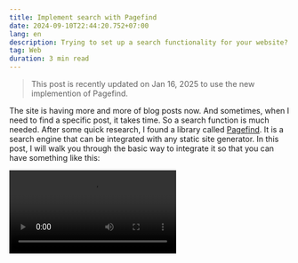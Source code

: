 ```yaml
---
title: Implement search with Pagefind
date: 2024-09-10T22:44:20.752+07:00
lang: en
description: Trying to set up a search functionality for your website? There is a excellent library for that.
tag: Web
duration: 3 min read
---
```


> This post is recently updated on Jan 16, 2025 to use the new implemention of Pagefind.

The site is having more and more of blog posts now. And sometimes, when I need to find a specific post, it takes time. So a search function is much needed. After some quick research, I found a library called [Pagefind](https://pagefind.app/). It is a search engine that can be integrated with any static site generator. In this post, I will walk you through the basic way to integrate it so that you can have something like this:

<Video client:idle src={pagefindSearch} extended videoClass="rounded shadow-lg" />

## Why Pagefind?

There are a few reasons why I decided to go with Pagefind:

- **Static site compatibility:** Pagefind is designed specifically for static websites, making it an excellent choice for JAMstack and other static site architectures.
- **Lightweight:** The library is very lightweight, adding minimal overhead to your site.
- **Easy setup:** Pagefind can be implemented with minimal configuration, often requiring just a single line of JavaScript.
- **No external dependencies:** It doesn't rely on external services or APIs, which can improve reliability and reduce costs.
- **Automatic index generation:** Pagefind automatically generates a search index from your static site content.
- **Fast performance:** The library offers quick search results, even on large sites. You can check out their [demo on MDN Web Docs](https://mdn.pagefind.app/), very impressive.
- **Multilingual support:** Pagefind can handle content in multiple languages.

## Installation

So in this post, I will show you how to integrate Pagefind with an [Astro](https://astro.build/) site, which uses Vite, so the process would be similar to other Vite-based sites.

First, you need to install the library itself and the plugin for Vite. You can do it by running the following command:

```shell
npm install --save-dev pagefind vite-plugin-pagefind
```

## Configuration

### Vite/Astro

In your Vite/Astro configuration file, you need to add the configuration for the plugin:

```ts title="astro.config.ts"
import pagefind from 'vite-plugin-pagefind'

export default defineConfig({
  vite: {
    ssr: {
      noExternal: [
        `${siteConfig.site}/pagefind/pagefind.js`,
        `${siteConfig.site}/pagefind/pagefind-highlight.js`,
      ],
    },
    plugins: [pagefind()],
    build: {
      rollupOptions: {
        external: [
          `${siteConfig.site}/pagefind/pagefind.js`,
          `${siteConfig.site}/pagefind/pagefind-highlight.js`,
        ],
      },
    },
  },
  // ... other configurations
})
```

Then you can create a **pagefind.json** file at the root of your project with the configuration for the plugin. I leave most of the configurations as default:

```json title="pagefind.json"
{
  "site": "dist",
  "vite_plugin_pagefind": {}
}
```

### Indexing

In order for Pagefind to work, it needs to index your site. Let's say you have your build output in the `dist` folder. You can run the following command to index it:

```shell
pagefind
```

But we want to run automatic after every build. So we need to add a script to our **package.json** file:

```json title="package.json" showLineNumbers{6} {6}
  "scripts": {
    "prepare": "simple-git-hooks",
    "compress": "esno scripts/img-compress-staged.ts",
    "dev": "astro dev --host",
    "build": "astro build",
    "postbuild": "pagefind",
    "preview": "astro preview",
    "lint": "eslint .",
    "lint:fix": "eslint --fix",
    "release": "bumpp"
  },
```

### Search UI

The way I implemented the search UI is a bit custom. It consists of a search button, the search command palette, and the store for state management.

#### Button

```vue title="src⠀›⠀components⠀›⠀Search.vue"
<script setup lang="ts">
import { showSearch } from '@/stores/search'
</script>

<template>
  <button @click="showSearch = true">
    <span class="sr-only">search</span>
    <span class="i-ri-search-line" />
  </button>
</template>
```

#### store

```ts title="src⠀›⠀stores⠀›⠀search.ts"
import { ref } from 'vue'

export const showSearch = ref(false)
```

#### Command palette

```vue title="src⠀›⠀components⠀›⠀SearchCommandPalette.vue" showLineNumbers
<script setup lang="ts">
import type { Pagefind } from 'vite-plugin-pagefind/types'
import { showSearch } from '@/stores/search'
import { debounce } from 'lodash-es'
import { onMounted, ref, watch } from 'vue'

const _props = withDefaults(defineProps<{
  placeholder?: string
  noResults?: string
}>(), {
  placeholder: 'Search...',
  noResults: 'No results found',
})

declare const window: Window & typeof globalThis

interface SearchResult {
  title: string
  content: string
  href: string
}

const input = ref<HTMLInputElement>()
const value = ref('')
const isLoading = ref(false)
const showResults = ref(true)
const currentSelection = ref(0)
const results = ref<SearchResult[]>([])
let pagefind: Pagefind

async function setupSearch() {
  try {
    // @ts-expect-error - dynamic import
    pagefind = await import('/pagefind/pagefind.js')
  } catch (error) {
    console.error('Pagefind module not found, will retry after build:', error)
  }
}

async function search() {
  if (!value.value.trim())
    return

  showResults.value = true
  results.value = []
  isLoading.value = true

  try {
    const searchResults = await pagefind.debouncedSearch(value.value)
    if (!searchResults)
      return

    const processedResults = await Promise.all(
      searchResults.results
        .slice(0, 5)
        .map(async (result) => {
          const data = await result.data()
          const excerpt = data.excerpt
            .replace(/<mark>/g, '<span class="bg-blue-500/20 rounded-md p-0.5">')
            .replace(/<\/mark>/g, '</span>')

          return {
            title: data.meta.title,
            content: excerpt,
            href: data.url,
          }
        }),
    )

    results.value = processedResults
  } catch (error) {
    console.error('Search failed:', error)
  } finally {
    isLoading.value = false
  }
}

const debouncedSearch = debounce(search, 300) // 300ms delay

watch(() => value.value, (newValue) => {
  if (!newValue.trim()) {
    results.value = []
    showResults.value = false
  } else {
    debouncedSearch()
  }
})

watch(showSearch, (newValue) => {
  if (newValue) {
    currentSelection.value = 0
    setTimeout(() => {
      input.value?.focus()
    }, 200)
  } else {
    value.value = ''
  }
})

onMounted(() => {
  setupSearch()

  window.addEventListener('keydown', (event) => {
    if (event.key === 'k' && event.metaKey) {
      showSearch.value = !showSearch.value
      event.preventDefault()
    }

    if (event.key === 'Escape' && showSearch.value) {
      showSearch.value = false
    }
  })
})
</script>

<template>
  <Transition name="fade">
    <div v-if="showSearch" class="relative z-50">
      <div
        role="dialog"
        aria-modal="true"
        class="fixed inset-0 z-10 w-screen overflow-y-auto p-4 pt-20 md:p-20"
      >
        <button
          class="fixed inset-0 z-0 cursor-default bg-stone-500/30 backdrop-blur-sm transition-opacity dark:bg-stone-950/70"
          @click="showSearch = false"
        >
          <span class="sr-only">hide search</span>
        </button>

        <div class="mx-auto max-w-xl transform overflow-hidden rounded-xl bg-white shadow-2xl ring-1 ring-black ring-opacity-5 transition-all divide-y divide-stone-100 dark:bg-stone-900 dark:ring-white/20 dark:divide-white/10">
          <div class="relative flex flex-grow items-stretch focus-within:z-10">
            <input
              ref="input"
              v-model="value"
              type="text"
              :placeholder="placeholder"
              class="h-12 w-full border-0 bg-transparent pl-4 pr-4 text-stone-900 sm:text-sm dark:text-stone-100 placeholder:text-stone-400 focus:outline-none focus:ring-0"
              role="combobox"
              aria-expanded="false"
              aria-controls="options"
              @keydown="(event) => {
                if (event.key === 'Enter') {
                  if (!value.trim()) {
                    showSearch = false
                    return
                  }
                  if (currentSelection >= 0 && currentSelection < results.length) {
                    window.location.href = results[currentSelection].href
                  }
                  else {
                    showSearch = false
                  }
                }
                if (event.key === 'ArrowDown') {
                  currentSelection++
                  if (currentSelection >= results.length) currentSelection = 0
                }
                if (event.key === 'ArrowUp') {
                  currentSelection--
                  if (currentSelection < 0) currentSelection = results.length - 1
                }
              }"
            >
            <button
              type="button"
              class="relative inline-flex items-center gap-x-1.5 rounded-r-md px-3 py-2 text-sm text-stone-900 font-semibold -ml-px dark:bg-stone-900 hover:bg-stone-50 dark:hover:bg-stone-800"
              @click="search"
            >
              <slot name="icon">
                <span class="i-ri-search-line text-stone-400" />
              </slot>
              <slot />
            </button>
          </div>

          <Transition name="slide">
            <div v-if="isLoading" class="flex items-center justify-center p-4 text-sm text-stone-500 dark:text-stone-400">
              <span class="i-ri-loader-4-line mr-2 animate-spin" />
              Searching...
            </div>
            <div v-else-if="showResults && value.trim()">
              <div v-if="results.length > 0" class="flex flex-col scroll-py-2 overflow-y-auto text-sm text-stone-800 divide-y divide-stone-100 dark:text-stone-200 dark:divide-white/5">
                <a
                  v-for="(result, i) in results"
                  :key="i"
                  :href="result.href"
                  class="w-full select-none px-4 py-2 text-left" :class="[
                    currentSelection === i ? 'bg-white/5' : 'hover:bg-white/5',
                  ]"
                  @click="showSearch = false"
                >
                  <div class="font-semibold">{{ result.title }}</div>
                  <div class="line-clamp-2 mt-2 text-xs" v-html="result.content" />
                </a>
              </div>
              <p v-else class="p-4 text-sm text-stone-500 dark:text-stone-400">
                {{ noResults }}
              </p>
            </div>
          </Transition>
        </div>
      </div>
    </div>
  </Transition>
</template>

<style>
.fade-enter-active,
.fade-leave-active {
  transition: opacity 0.1s ease;
}

.fade-enter-from,
.fade-leave-to {
  opacity: 0;
}

.slide-enter-active,
.slide-leave-active {
  transition: all 0.1s ease;
}

.slide-enter-from,
.slide-leave-to {
  transform: translateY(-10px);
  opacity: 0;
}
</style>
```

### Usage

Now you can use the search button and the command palette site. Let's say we add it to the header component:

```astro title="src⠀›⠀components⠀›⠀Header.astro" {5-6,52,57} collapse={1-3,8-50,59-95}
---
import { getLinkTarget } from '@/utils/link'
import siteConfig from '@/site-config'
import GlitchingLogo from './GlitchingLogo.vue'
import Search from './Search.vue'
import CommandPalette from './SearchCommandPalette.vue'
import ThemeToggle from './ThemeToggle.vue'

const navLinks = siteConfig.header.navLinks || []

const socialLinks = structuredClone(siteConfig.socialLinks).filter((link: Record<string, any>) => {
  if (link.header && typeof link.header === 'boolean') {
    return link
  }
  else if (link.header && typeof link.header === 'string') {
    link.icon = link.header.includes('i-') ? link.header : link.icon
    return link
  }
  else {
    return false
  }
})
---

<header class="header relative z-40">
  <a class="absolute m-7 select-none outline-none lg:fixed" href="/" aria-label="Logo">
    <GlitchingLogo client:idle class="h-8 w-8" />
  </a>
  <nav class="nav">
    <div class="spacer" />
    <div class="right tracking-tight print:op0 items-center">
      {navLinks.map((link) => (
        <a
          aria-label={link.text}
          target={getLinkTarget(link.href)}
          nav-link
          href={link.href}
        >
          {link.text}
        </a>
      ))}
      {socialLinks.map((link) => (
        <a
          aria-label={link.text}
          class={`${link.icon} lt-md:hidden`}
          nav-link
          target={getLinkTarget(link.href)}
          href={link.href}
        />
      ))}
      <a target="_blank" href="/rss.xml" class="lt-md:hidden i-ri-rss-line nav-link" aria-label="RSS" />
      <Search client:visible />
      <ThemeToggle client:load />
    </div>
  </nav>
</header>
<CommandPalette client:load />

<style>
.header h1 {
  margin-bottom: 0;
}

.logo {
  position: absolute;
  top: 1.5rem;
  left: 1.5rem;
}

.nav {
  padding: 2rem;
  width: 100%;
  display: grid;
  grid-template-columns: auto max-content;
  box-sizing: border-box;
}

.nav > * {
  margin: auto;
}

.nav img {
  margin-bottom: 0;
}

.nav .right {
  display: grid;
  grid-gap: 1.2rem;
  grid-auto-flow: column;
}

.nav .right > * {
  margin: auto;
}
</style>
```

## Conclusion

I hope this post has been helpful in setting up a search functionality for your website. If you have any questions or suggestions, feel free to reach out. I'm always happy to help!
